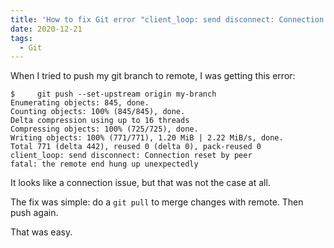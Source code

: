 ```yaml
---
title: 'How to fix Git error "client_loop: send disconnect: Connection reset by peer"'
date: 2020-12-21
tags:
  - Git
---
```


When I tried to push my git branch to remote, I was getting this error:

```
$     git push --set-upstream origin my-branch
Enumerating objects: 845, done.
Counting objects: 100% (845/845), done.
Delta compression using up to 16 threads
Compressing objects: 100% (725/725), done.
Writing objects: 100% (771/771), 1.20 MiB | 2.22 MiB/s, done.
Total 771 (delta 442), reused 0 (delta 0), pack-reused 0
client_loop: send disconnect: Connection reset by peer
fatal: the remote end hung up unexpectedly
```

It looks like a connection issue, but that was not the case at all.

The fix was simple: do a `git pull` to merge changes with remote. Then push again.

That was easy.
